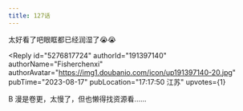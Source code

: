 ```yaml
---
title: 127话
---
```



<Forum groupName="我心里危险的东西" groupUrl="https://www.douban.com/group/737152/" archivedAt="2025-05-16T14:25:47.815Z">
  <Post
    id="293439551"
    title="127话"
    url="https://www.douban.com/group/topic/293439551/?_spm_id=MjQ0MDM0MTQ0"
    pubTime="2023-08-17"
    highlightUserId="191397140"
  >
太好看了吧眼眶都已经润湿了😭😭

<Reply
  id="5276817724"
  authorId="191397140"
  authorName="Fisherchenxi"
  authorAvatar="https://img1.doubanio.com/icon/up191397140-20.jpg"
  pubTime="2023-08-17"
  pubLocation="17:17:50 江苏"
  upvotes={1}
>
B 漫是卷更，太慢了，但也懒得找资源看......
</Reply>
  </Post>
</Forum>
